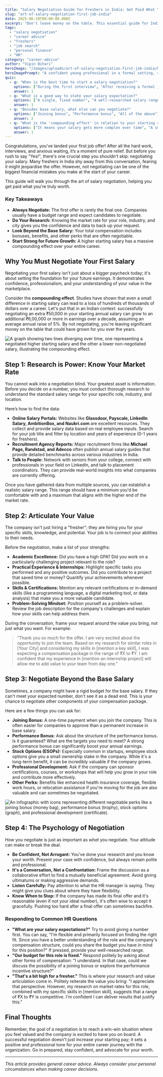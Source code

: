 ```yaml
---
title: "Salary Negotiation Guide for Freshers in India: Get Paid What You're Worth"
slug: "art-of-salary-negotiation-first-job-india"
date: 2025-06-20T00:00:00.000Z
excerpt: "Don't leave money on the table. This essential guide for Indian freshers covers the art of salary negotiation, from market research and articulating your value to negotiating perks beyond the basic salary."
tags:
  - "salary negotiation"
  - "career advice"
  - "freshers"
  - "job search"
  - "personal finance"
  - "HR"
category: "career-advice"
author: "Vipin Bihari"
heroImage: "/images/uploads/art-of-salary-negotiation-first-job-india/hero-image.jpg"
heroImagePrompt: "A confident young professional in a formal setting, shaking hands with an HR manager across a desk, symbolizing a successful salary negotiation for their first job in India."
quiz:
  - q: "When is the best time to start a salary negotiation?"
    options: ["During the first interview", "After receiving a formal job offer", "Before the final interview"]
    answer: 1
  - q: "What is a good way to state your salary expectation?"
    options: ["A single, fixed number", "A well-researched salary range", "Whatever the company offers"]
    answer: 1
  - q: "Besides base salary, what else can you negotiate?"
    options: ["Joining bonus", "Performance bonus", "All of the above"]
    answer: 2
  - q: "What is the 'compounding effect' in relation to your starting salary?"
    options: ["It means your salary gets more complex over time", "A small initial increase can lead to significant wealth over your career", "It's a type of tax on your first salary"]
    answer: 1
---
```


Congratulations, you’ve landed your first job offer! After all the hard work, interviews, and anxious waiting, it’s a moment of pure relief. But before you rush to say "Yes!", there's one crucial step you shouldn't skip: negotiating your salary. Many freshers in India shy away from this conversation, fearing it might jeopardise the offer. However, not negotiating can be one of the biggest financial mistakes you make at the start of your career.

This guide will walk you through the art of salary negotiation, helping you get paid what you're truly worth.

### Key Takeaways
*   **Always Negotiate:** The first offer is rarely the final one. Companies usually have a budget range and expect candidates to negotiate.
*   **Do Your Research:** Knowing the market rate for your role, industry, and city gives you the confidence and data to back up your request.
*   **Look Beyond the Base Salary:** Your total compensation includes bonuses, benefits, and other perks that are often negotiable.
*   **Start Strong for Future Growth:** A higher starting salary has a massive compounding effect over your entire career.

## Why You Must Negotiate Your First Salary

Negotiating your first salary isn't just about a bigger paycheck today; it's about setting the foundation for your future earnings. It demonstrates confidence, professionalism, and your understanding of your value in the marketplace.

Consider the **compounding effect**. Studies have shown that even a small difference in starting salary can lead to a loss of hundreds of thousands of dollars over a career. Let's put that in an Indian context: successfully negotiating an extra ₹50,000 in your starting annual salary can grow to an additional ₹6,00,000 or more in earnings over a decade, assuming an average annual raise of 5%. By not negotiating, you're leaving significant money on the table that could have grown for you over the years.

![A graph showing two lines diverging over time, one representing a negotiated higher starting salary and the other a lower non-negotiated salary, illustrating the compounding effect.](/images/uploads/art-of-salary-negotiation-first-job-india/compounding-effect.png)

## Step 1: Research is Power: Know Your Market Rate

You cannot walk into a negotiation blind. Your greatest asset is information. Before you decide on a number, you must conduct thorough research to understand the standard salary range for your specific role, industry, and location.

Here’s how to find the data:

*   **Online Salary Portals:** Websites like **Glassdoor, Payscale, LinkedIn Salary, AmbitionBox, and Naukri.com** are excellent resources. They collect and provide salary data based on real employee inputs. Search for your job title and filter by location and years of experience (0-1 years for freshers).
*   **Recruitment Agency Reports:** Major recruitment firms like **Michael Page, Randstad, and Adecco** often publish annual salary guides that provide detailed benchmarks across various industries in India.
*   **Talk to People:** Network with seniors from your college, connect with professionals in your field on LinkedIn, and talk to placement coordinators. They can provide real-world insights into what companies are currently offering.

Once you have gathered data from multiple sources, you can establish a realistic salary range. This range should have a minimum you'd be comfortable with and a maximum that aligns with the higher end of the market rate.

## Step 2: Articulate Your Value

The company isn't just hiring a "fresher"; they are hiring you for your specific skills, knowledge, and potential. Your job is to connect your abilities to their needs.

Before the negotiation, make a list of your strengths:

*   **Academic Excellence:** Did you have a high GPA? Did you work on a particularly challenging project relevant to the role?
*   **Practical Experience & Internships:** Highlight specific tasks you performed and any positive outcomes. Did you contribute to a project that saved time or money? Quantify your achievements whenever possible.
*   **Skills & Certifications:** Mention any relevant certifications or in-demand skills (like a programming language, a digital marketing tool, or data analysis) that make you a more valuable candidate.
*   **Problem-Solving Mindset:** Position yourself as a problem-solver. Review the job description for the company's challenges and explain how your skills can help address them.

During the conversation, frame your request around the value you bring, not just what you want. For example:

> "Thank you so much for the offer. I am very excited about the opportunity to join the team. Based on my research for similar roles in [Your City] and considering my skills in [mention a key skill], I was expecting a compensation package in the range of ₹X to ₹Y. I am confident that my experience in [mention an internship project] will allow me to add value to your team from day one."

## Step 3: Negotiate Beyond the Base Salary

Sometimes, a company might have a rigid budget for the base salary. If they can't meet your expected number, don't see it as a dead end. This is your chance to negotiate other components of your compensation package.

Here are a few things you can ask for:

*   **Joining Bonus:** A one-time payment when you join the company. This is often easier for companies to approve than a permanent increase in base salary.
*   **Performance Bonus:** Ask about the structure of the performance bonus. Is it guaranteed? What are the targets you need to meet? A strong performance bonus can significantly boost your annual earnings.
*   **Stock Options (ESOPs):** Especially common in startups, employee stock options give you a small ownership stake in the company. While it's a long-term benefit, it can be incredibly valuable if the company grows.
*   **Professional Development:** Ask if the company can sponsor certifications, courses, or workshops that will help you grow in your role and contribute more effectively.
*   **Other Perks:** Benefits like enhanced health insurance coverage, flexible work hours, or relocation assistance if you're moving for the job are also valuable and can sometimes be negotiated.

![An infographic with icons representing different negotiable perks like a joining bonus (money bag), performance bonus (trophy), stock options (graph), and professional development (certificate).](/images/uploads/art-of-salary-negotiation-first-job-india/negotiable-perks.png)

## Step 4: The Psychology of Negotiation

*How* you negotiate is just as important as *what* you negotiate. Your attitude can make or break the deal.

*   **Be Confident, Not Arrogant:** You've done your research and you know your worth. Present your case with confidence, but always remain polite and professional.
*   **It's a Conversation, Not a Confrontation:** Frame the discussion as a collaborative effort to find a mutually beneficial agreement. Avoid giving ultimatums or making aggressive demands.
*   **Listen Carefully:** Pay attention to what the HR manager is saying. They might give you clues about where they have flexibility.
*   **Know When to Stop:** If the company has made its final offer and it's reasonable (even if not your ideal number), it's often wise to accept it gracefully. Pushing too hard after a final offer can sometimes backfire.

### Responding to Common HR Questions

*   **"What are your salary expectations?"** Try to avoid giving a number first. You can say, "I'm flexible and primarily focused on finding the right fit. Since you have a better understanding of the role and the company's compensation structure, could you share the budget you have in mind for this position?" If pressed, provide your well-researched range.
*   **"Our budget for this role is fixed."** Respond politely by asking about other forms of compensation: "I understand. In that case, could we discuss the possibility of a joining bonus or explore the performance incentive structure?"
*   **"That's a bit high for a fresher."** This is where your research and value articulation come in. Politely reiterate the value you bring: "I appreciate that perspective. However, my research on market rates for this role, combined with my specific skills in [mention skill], suggests that a range of ₹X to ₹Y is competitive. I'm confident I can deliver results that justify this."

## Final Thoughts

Remember, the goal of a negotiation is to reach a win-win situation where you feel valued and the company is excited to have you on board. A successful negotiation doesn't just increase your starting pay; it sets a positive and professional tone for your entire career journey with the organization. Go in prepared, stay confident, and advocate for your worth.

---
*This article provides general career advice. Always consider your personal circumstances when making career decisions.*